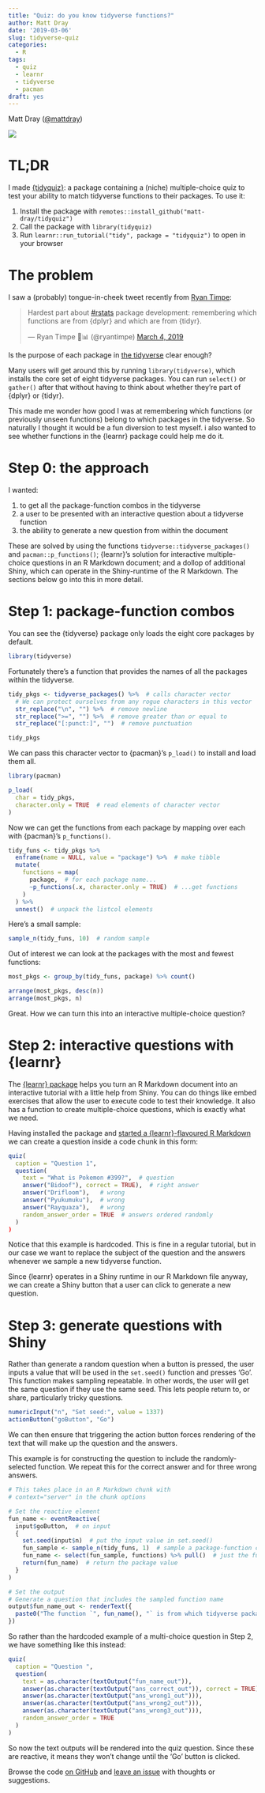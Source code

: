 ```yaml
---
title: "Quiz: do you know tidyverse functions?"
author: Matt Dray
date: '2019-03-06'
slug: tidyverse-quiz
categories:
  - R
tags:
  - quiz
  - learnr
  - tidyverse
  - pacman
draft: yes
---
```


Matt Dray ([\@mattdray](https://www.twitter.com/mattdray))

![](https://raw.githubusercontent.com/matt-dray/tidyverse-quiz/master/images/tidyverse_quiz.gif)

# TL;DR

I made [{tidyquiz}](https://github.com/matt-dray/tidyquiz): a package containing a (niche) multiple-choice quiz to test your ability to match tidyverse functions to their packages. To use it:

1. Install the package with `remotes::install_github("matt-dray/tidyquiz")`
1. Call the package with `library(tidyquiz)`
1. Run `learnr::run_tutorial("tidy", package = "tidyquiz")` to open in your browser

# The problem

I saw a (probably) tongue-in-cheek tweet recently from [Ryan Timpe](https://twitter.com/ryantimpe):

<blockquote class="twitter-tweet" data-lang="en"><p lang="en" dir="ltr">Hardest part about <a href="https://twitter.com/hashtag/rstats?src=hash&amp;ref_src=twsrc%5Etfw">#rstats</a> package development: remembering which functions are from {dplyr} and which are from {tidyr}.</p>&mdash; Ryan Timpe 🦖📊 (@ryantimpe) <a href="https://twitter.com/ryantimpe/status/1102666979909996545?ref_src=twsrc%5Etfw">March 4, 2019</a></blockquote>
<script async src="https://platform.twitter.com/widgets.js" charset="utf-8"></script>

Is the purpose of each package in [the tidyverse](https://www.tidyverse.org/) clear enough?

Many users will get around this by running `library(tidyverse)`, which installs the core set of eight tidyverse packages. You can run `select()` or `gather()` after that without having to think about whether they're part of {dplyr} or {tidyr}.

This made me wonder how good I was at remembering which functions (or previously unseen functions) belong to which packages in the tidyverse. So naturally I thought it would be a fun diversion to test myself. i also wanted to see whether functions in the {learnr} package could help me do it.

# Step 0: the approach

I wanted:

1. to get all the package-function combos in the tidyverse
1. a user to be presented with an interactive question about a tidyverse function
1. the ability to generate a new question from within the document

These are solved by using the functions `tidyverse::tidyverse_packages()` and `pacman::p_functions()`; {learnr}'s solution for interactive multiple-choice questions in an R Markdown document; and a dollop of additional Shiny, which can operate in the Shiny-runtime of the R Markdown. The sections below go into this in more detail.

# Step 1: package-function combos

You can see the {tidyverse} package only loads the eight core packages by default.

```r
library(tidyverse)
```

Fortunately there's a function that provides the names of all the packages within the tidyverse.

```r
tidy_pkgs <- tidyverse_packages() %>%  # calls character vector
  # We can protect ourselves from any rogue characters in this vector
  str_replace("\n", "") %>%  # remove newline
  str_replace(">=", "") %>%  # remove greater than or equal to
  str_replace("[:punct:]", "")  # remove punctuation

tidy_pkgs
```

We can pass this character vector to {pacman}'s `p_load()` to install and load them all.

```r
library(pacman)

p_load(
  char = tidy_pkgs,
  character.only = TRUE  # read elements of character vector
)
```

Now we can get the functions from each package by mapping over each with {pacman}'s `p_functions()`.

```r
tidy_funs <- tidy_pkgs %>% 
  enframe(name = NULL, value = "package") %>%  # make tibble
  mutate(
    functions = map(
      package,  # for each package name...
      ~p_functions(.x, character.only = TRUE)  # ...get functions
    )
  ) %>% 
  unnest()  # unpack the listcol elements
```

Here's a small sample:

```r
sample_n(tidy_funs, 10)  # random sample
```

Out of interest we can look at the packages with the most and fewest functions:

```r
most_pkgs <- group_by(tidy_funs, package) %>% count()

arrange(most_pkgs, desc(n))
arrange(most_pkgs, n)
```

Great. How we can turn this into an interactive multiple-choice question?

# Step 2: interactive questions with {learnr}

The [{learnr} package](https://rstudio.github.io/learnr/) helps you turn an R Markdown document into an interactive tutorial with a little help from Shiny. You can do things like embed exercises that allow the user to execute code to test their knowledge. It also has a function to create multiple-choice questions, which is exactly what we need.

Having installed the package and [started a {learnr}-flavoured R Markdown](https://rstudio.github.io/learnr/#getting_started) we can create a question inside a code chunk in this form:

```r
quiz(
  caption = "Question 1",
  question(
    text = "What is Pokemon #399?",  # question
    answer("Bidoof"), correct = TRUE),  # right answer
    answer("Drifloom"),   # wrong
    answer("Pyukumuku"),  # wrong
    answer("Rayquaza"),   # wrong
    random_answer_order = TRUE  # answers ordered randomly
  )
)
```

Notice that this example is hardcoded. This is fine in a regular tutorial, but in our case we want to replace the subject of the question and the answers whenever we sample a new tidyverse function.

Since {learnr} operates in a Shiny runtime in our R Markdown file anyway, we can create a Shiny button that a user can click to generate a new question.

# Step 3: generate questions with Shiny

Rather than generate a random question when a button is pressed, the user inputs a value that will be used in the `set.seed()` function and presses 'Go'. This function makes sampling repeatable. In other words, the user will get the same question if they use the same seed. This lets people return to, or share, particularly tricky questions.

```r
numericInput("n", "Set seed:", value = 1337)
actionButton("goButton", "Go")
```

We can then ensure that triggering the action button forces rendering of the text that will make up the question and the answers.

This example is for constructing the question to include the randomly-selected function. We repeat this for the correct answer and for three wrong answers.

```r
# This takes place in an R Markdown chunk with
# context="server" in the chunk options

# Set the reactive element
fun_name <- eventReactive(
  input$goButton,  # on input
  { 
    set.seed(input$n)  # put the input value in set.seed()
    fun_sample <- sample_n(tidy_funs, 1)  # sample a package-function combo
    fun_name <- select(fun_sample, functions) %>% pull()  # just the function
    return(fun_name)  # return the package value
  }
)

# Set the output
# Generate a question that includes the sampled function name 
output$fun_name_out <- renderText({
  paste0("The function `", fun_name(), "` is from which tidyverse package?")
})
```

So rather than the hardcoded example of a multi-choice question in Step 2, we have something like this instead:

```r
quiz(
  caption = "Question ",
  question(
    text = as.character(textOutput("fun_name_out")),
    answer(as.character(textOutput("ans_correct_out")), correct = TRUE),
    answer(as.character(textOutput("ans_wrong1_out"))),
    answer(as.character(textOutput("ans_wrong2_out"))),
    answer(as.character(textOutput("ans_wrong3_out"))),
    random_answer_order = TRUE
  )
)
```

So now the text outputs will be rendered into the quiz question. Since these are reactive, it means they won't change until the 'Go' button is clicked.

Browse the code [on GitHub](https://github.com/matt-dray/tidyquiz) and [leave an issue](https://github.com/matt-dray/tidyquiz/issues) with thoughts or suggestions.